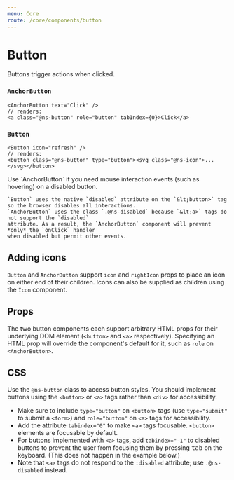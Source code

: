 ```yaml
---
menu: Core
route: /core/components/button
---
```



# Button

Buttons trigger actions when clicked.

<ButtonsExample />

### `AnchorButton`

```tsx
<AnchorButton text="Click" />
// renders:
<a class="@ns-button" role="button" tabIndex={0}>Click</a>
```

### `Button`

```tsx
<Button icon="refresh" />
// renders:
<button class="@ns-button" type="button"><svg class="@ns-icon">...</svg></button>
```

<Callout intent="danger" title="Disabled `Button` prevents all interaction">
    Use `AnchorButton` if you need mouse interaction events (such as hovering) on a disabled button.

    `Button` uses the native `disabled` attribute on the `&lt;button>` tag so the browser disables all interactions.
    `AnchorButton` uses the class `.@ns-disabled` because `&lt;a>` tags do not support the `disabled`
    attribute. As a result, the `AnchorButton` component will prevent *only* the `onClick` handler
    when disabled but permit other events.
</Callout>

## Adding icons

`Button` and `AnchorButton` support `icon` and `rightIcon` props to place an
icon on either end of their children. Icons can also be supplied as children
using the `Icon` component.

<ButtonsIconsExample />

## Props

The two button components each support arbitrary HTML props for their underlying
DOM element (`<button>` and `<a>` respectively). Specifying an HTML prop will
override the component's default for it, such as `role` on `<AnchorButton>`.

<Interface name="IButtonProps" />

## CSS

Use the `@ns-button` class to access button styles. You should implement buttons using the
`<button>` or `<a>` tags rather than `<div>` for accessibility.

* Make sure to include `type="button"` on `<button>` tags (use `type="submit"` to submit a
  `<form>`) and `role="button"` on `<a>` tags for accessibility.
* Add the attribute `tabindex="0"` to make `<a>` tags focusable. `<button>` elements are
  focusable by default.
* For buttons implemented with `<a>` tags, add `tabindex="-1"` to disabled buttons to prevent the
  user from focusing them by pressing <kbd>tab</kbd> on the keyboard. (This does not happen in the example below.)
* Note that `<a>` tags do not respond to the `:disabled` attribute; use `.@ns-disabled` instead.

<CssExample name="button" />
